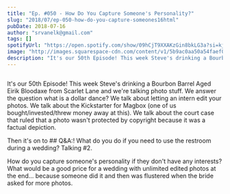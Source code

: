```yaml
---
title: "Ep. #050 - How Do You Capture Someone's Personality?"
slug: "2018/07/ep-050-how-do-you-capture-someones16html"
pubDate: 2018-07-16
author: "srvanelk@gmail.com"
tags: []
spotifyUrl: "https://open.spotify.com/show/09hCjT9XXAKzGin8bkLG3a?si=kjRZvQ1JTb6Ov3HVzSSlWA"
image: "http://images.squarespace-cdn.com/content/v1/5b9ac0aa50a54faef024c950/1547782369055-V0QFOLZAT3I9FX2320BM/image-asset.jpeg/img.jpg/weddingphotohangover/embed/episodes/Ep--050---How-Do-You-Capture-Someones-Personality-e1rigl"
description: "It's our 50th Episode! This week Steve's drinking a Bourbon Barrel Aged Eirik Bloodaxe from Scarlet Lane and we're talking photo stuff. We answer the question what is a dollar dance? We talk about letting an intern edit your photos. We talk about the Kickstarter for Magbox (one of us bought/invested/threw money away at this). We talk about the court case that ruled that a photo wasn't protected by copyright because it was a factual depiction."
---
```


<figure>
  <img src="http://images.squarespace-cdn.com/content/v1/5b9ac0aa50a54faef024c950/1547782369055-V0QFOLZAT3I9FX2320BM/image-asset.jpeg/img.jpg/weddingphotohangover/embed/episodes/Ep--050---How-Do-You-Capture-Someones-Personality-e1rigl" alt="" />
</figure>

It's our 50th Episode! This week Steve's drinking a Bourbon Barrel Aged Eirik Bloodaxe from Scarlet Lane and we're talking photo stuff. We answer the question what is a dollar dance? We talk about letting an intern edit your photos. We talk about the Kickstarter for Magbox (one of us bought/invested/threw money away at this). We talk about the court case that ruled that a photo wasn't protected by copyright because it was a factual depiction.

Then it's on to ## Q&A:! What do you do if you need to use the restroom during a wedding? Talking #2.

How do you capture someone's personality if they don't have any interests? What would be a good price for a wedding with unlimited edited photos at the end... because someone did it and then was flustered when the bride asked for more photos.

